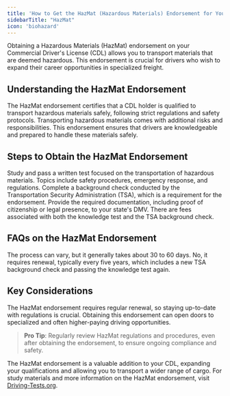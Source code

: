 ```yaml
---
title: 'How to Get the HazMat (Hazardous Materials) Endorsement for Your CDL: Everything You Need to Know'
sidebarTitle: "HazMat"
icon: 'biohazard'
---
```


Obtaining a Hazardous Materials (HazMat) endorsement on your Commercial Driver's License (CDL) allows you to transport materials that are deemed hazardous. This endorsement is crucial for drivers who wish to expand their career opportunities in specialized freight.

<Snippet file="hazmat-endorsement-diagram.mdx" />

## Understanding the HazMat Endorsement

<AccordionGroup>
  <Accordion title="What is the HazMat Endorsement?">
    The HazMat endorsement certifies that a CDL holder is qualified to transport hazardous materials safely, following strict regulations and safety protocols.
  </Accordion>

  <Accordion title="Why is it Important?">
    Transporting hazardous materials comes with additional risks and responsibilities. This endorsement ensures that drivers are knowledgeable and prepared to handle these materials safely.
  </Accordion>
</AccordionGroup>

## Steps to Obtain the HazMat Endorsement

<Steps>
  <Step title="Pass the HazMat Knowledge Test">
    Study and pass a written test focused on the transportation of hazardous materials. Topics include safety procedures, emergency response, and regulations.
  </Step>

  <Step title="Undergo a TSA Background Check">
    Complete a background check conducted by the Transportation Security Administration (TSA), which is a requirement for the endorsement.
  </Step>

  <Step title="Submit Necessary Paperwork">
    Provide the required documentation, including proof of citizenship or legal presence, to your state's DMV.
  </Step>

  <Step title="Pay Applicable Fees">
    There are fees associated with both the knowledge test and the TSA background check.
  </Step>
</Steps>

## FAQs on the HazMat Endorsement

<AccordionGroup>
  <Accordion title="How long does the TSA background check take?">
    The process can vary, but it generally takes about 30 to 60 days.
  </Accordion>

  <Accordion title="Is the HazMat endorsement permanent?">
    No, it requires renewal, typically every five years, which includes a new TSA background check and passing the knowledge test again.
  </Accordion>
</AccordionGroup>

## Key Considerations

<CardGroup cols={2}>
  <Card title="Regular Renewal" icon="rotate">
    The HazMat endorsement requires regular renewal, so staying up-to-date with regulations is crucial.
  </Card>

  <Card title="Career Opportunities" icon="road">
    Obtaining this endorsement can open doors to specialized and often higher-paying driving opportunities.
  </Card>
</CardGroup>

> **Pro Tip**: Regularly review HazMat regulations and procedures, even after obtaining the endorsement, to ensure ongoing compliance and safety.

The HazMat endorsement is a valuable addition to your CDL, expanding your qualifications and allowing you to transport a wider range of cargo. For study materials and more information on the HazMat endorsement, visit [Driving-Tests.org](https://driving-tests.org).
